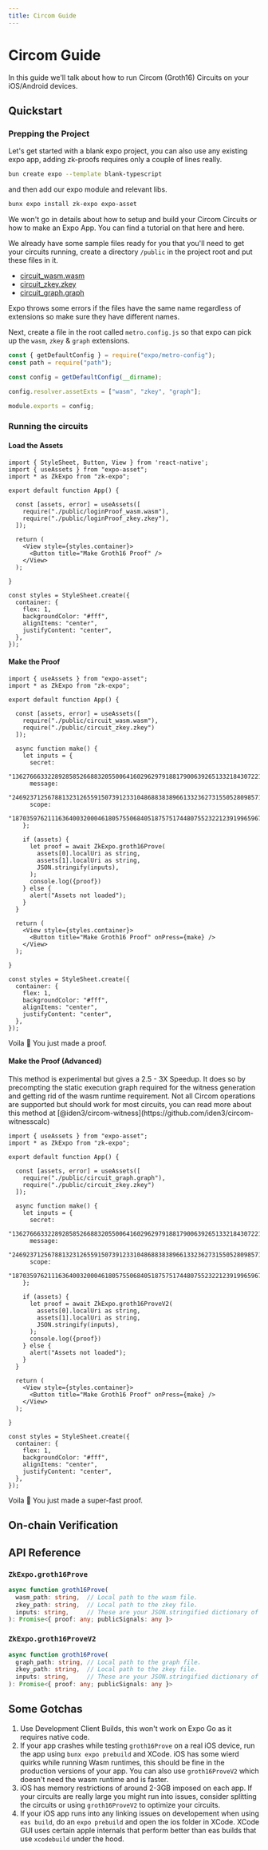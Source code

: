 ```yaml
---
title: Circom Guide
---
```


# Circom Guide


In this guide we'll talk about how to run Circom (Groth16) Circuits on your iOS/Android devices.

## Quickstart

### Prepping the Project

Let's get started with a blank expo project, you can also use any existing expo app, adding zk-proofs requires only a couple of lines really.
```bash
bun create expo --template blank-typescript
```

and then add our expo module and relevant libs.
```bash
bunx expo install zk-expo expo-asset
```

We won't go in details about how to setup and build your Circom Circuits or how to make an Expo App. You can find a tutorial on that here and here.

We already have some sample files ready for you that you'll need to get your circuits running, create a directory `/public` in the project root and put these files in it.
- [circuit_wasm.wasm](/)
- [circuit_zkey.zkey](/)
- [circuit_graph.graph](/)

<Callout type="info" emoji="ℹ️">
  Expo throws some errors if the files have the same name regardless of extensions so make sure they have different names.
</Callout>

Next, create a file in the root called `metro.config.js` so that expo can pick up the `wasm`, `zkey` & `graph` extensions.

```js {6} filename="metro.config.js"
const { getDefaultConfig } = require("expo/metro-config");
const path = require("path");

const config = getDefaultConfig(__dirname);

config.resolver.assetExts = ["wasm", "zkey", "graph"];

module.exports = config;
```


### Running the circuits

<Steps>

#### Load the Assets

```tsx {2-3,7-9} filename="App.tsx"
import { StyleSheet, Button, View } from 'react-native';
import { useAssets } from "expo-asset";
import * as ZkExpo from "zk-expo";

export default function App() {

  const [assets, error] = useAssets([
    require("./public/loginProof_wasm.wasm"),
    require("./public/loginProof_zkey.zkey"),
  ]);

  return (
    <View style={styles.container}>
      <Button title="Make Groth16 Proof" />
    </View>
  );

}

const styles = StyleSheet.create({
  container: {
    flex: 1,
    backgroundColor: "#fff",
    alignItems: "center",
    justifyContent: "center",
  },
});
```

#### Make the Proof

```tsx {11-31, 35} filename="App.tsx"
import { useAssets } from "expo-asset";
import * as ZkExpo from "zk-expo";

export default function App() {

  const [assets, error] = useAssets([
    require("./public/circuit_wasm.wasm"),
    require("./public/circuit_zkey.zkey")
  ]);

  async function make() {
    let inputs = {
      secret:
        "1362766633228928585266883205500641602962979188179006392651332184307221268928",
      message:
        "246923712567881323126559150739123310486883838966133236273155052809857112023",
      scope:
        "187035976211163640032000461805755068405187575174480755232212391996596767257",
    };

    if (assets) {
      let proof = await ZkExpo.groth16Prove(
        assets[0].localUri as string,
        assets[1].localUri as string,
        JSON.stringify(inputs),
      );
      console.log({proof})
    } else {
      alert("Assets not loaded");
    }
  }

  return (
    <View style={styles.container}>
      <Button title="Make Groth16 Proof" onPress={make} />
    </View>
  );

}

const styles = StyleSheet.create({
  container: {
    flex: 1,
    backgroundColor: "#fff",
    alignItems: "center",
    justifyContent: "center",
  },
});
```

Voila 🥳 You just made a proof.

#### Make the Proof (Advanced)

<Callout type="info" emoji="ℹ️">
  This method is experimental but gives a 2.5 - 3X Speedup. It does so by precompting the static execution graph required for the witness generation and getting rid of the wasm runtime requirement.
  Not all Circom operations are supported but should work for most circuits, you can read more about this method at [@iden3/circom-witness](https://github.com/iden3/circom-witnesscalc)
</Callout>

```tsx {7, 22} filename="App.tsx"
import { useAssets } from "expo-asset";
import * as ZkExpo from "zk-expo";

export default function App() {

  const [assets, error] = useAssets([
    require("./public/circuit_graph.graph"),
    require("./public/circuit_zkey.zkey")
  ]);

  async function make() {
    let inputs = {
      secret:
        "1362766633228928585266883205500641602962979188179006392651332184307221268928",
      message:
        "246923712567881323126559150739123310486883838966133236273155052809857112023",
      scope:
        "187035976211163640032000461805755068405187575174480755232212391996596767257",
    };

    if (assets) {
      let proof = await ZkExpo.groth16ProveV2(
        assets[0].localUri as string,
        assets[1].localUri as string,
        JSON.stringify(inputs),
      );
      console.log({proof})
    } else {
      alert("Assets not loaded");
    }
  }

  return (
    <View style={styles.container}>
      <Button title="Make Groth16 Proof" onPress={make} />
    </View>
  );

}

const styles = StyleSheet.create({
  container: {
    flex: 1,
    backgroundColor: "#fff",
    alignItems: "center",
    justifyContent: "center",
  },
});
```

Voila 🥳 You just made a super-fast proof.

</Steps>

## On-chain Verification


## API Reference

### `ZkExpo.groth16Prove`

```ts
async function groth16Prove(
  wasm_path: string,  // Local path to the wasm file.
  zkey_path: string,  // Local path to the zkey file.
  inputs: string,     // These are your JSON.stringified dictionary of inputs.
): Promise<{ proof: any; publicSignals: any }>
```

### `ZkExpo.groth16ProveV2`

```ts
async function groth16Prove(
  graph_path: string, // Local path to the graph file.
  zkey_path: string,  // Local path to the zkey file.
  inputs: string,     // These are your JSON.stringified dictionary of inputs.
): Promise<{ proof: any; publicSignals: any }>
```

## Some Gotchas
1. Use Development Client Builds, this won't work on Expo Go as it requires native code.
2. If your app crashes while testing `groth16Prove` on a real iOS device, run the app using `bunx expo prebuild` and XCode. iOS has some wierd quirks while running Wasm runtimes, this should be fine in the production versions of your app. You can also use `groth16ProveV2` which doesn't need the wasm runtime and is faster.
3. iOS has memory restrictions of around 2-3GB imposed on each app. If your circuits are really large you might run into issues, consider splitting the circuits or using `groth16ProveV2` to optimize your circuits.
4. If your iOS app runs into any linking issues on developement when using `eas build`, do an `expo prebuild` and open the ios folder in XCode. XCode GUI uses certain apple internals that perform better than eas builds that use `xcodebuild` under the hood.
